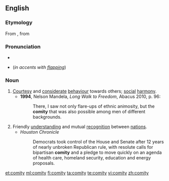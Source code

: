 ==English==

===Etymology===
From {{etyl|la|en}} {{term|comitas|lang=la}}, from {{term|comis||lang=la|courteous}}

===Pronunciation===
* {{IPA|/ˈkɒmɪti/}}
* {{homophones|comedy}} (''in accents with [[flapping]]'')

===Noun===
{{en-noun|comities}}

# [[courtesy|Courtesy]] and [[considerate]] [[behaviour]] towards others; [[social]] [[harmony]].
#*'''1994''', Nelson Mandela, ''Long Walk to Freedom'', Abacus 2010, p. 96:
#*:There, I saw not only flare-ups of ethnic animosity, but the '''comity''' that was also possible among men of different backgrounds.
# Friendly [[understanding]] and mutual [[recognition]] between [[nation]]s.
#* ''Houston Chronicle''
#*: Democrats took control of the House and Senate after 12 years of nearly unbroken Republican rule, with resolute calls for bipartisan '''comity''' and a pledge to move quickly on an agenda of health care, homeland security, education and energy proposals.

[[et:comity]]
[[ml:comity]]
[[fi:comity]]
[[ta:comity]]
[[te:comity]]
[[vi:comity]]
[[zh:comity]]
